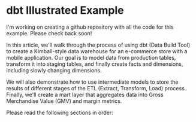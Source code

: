 

# dbt Illustrated Example

<InformationBox type="info">
  I'm working on creating a github repository with all the code for this
  example. Please check back soon!
</InformationBox>

In this article, we'll walk through the process of using dbt (Data Build Tool) to create a
Kimball-style data warehouse for an e-commerce store with a mobile application.
Our goal is to model data from production tables, transform it into staging tables, and finally
create facts and dimensions, including slowly changing dimensions.

We will also demonstrate how to use intermediate models to store the results of different stages of the
ETL (Extract, Transform, Load) process.
Finally, we'll create a mart layer that aggregates data into Gross Merchandise Value (GMV) and margin metrics.

Please read the following sections in order:

<TableOfContents contents={contents} />
